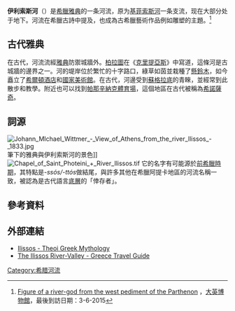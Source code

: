 {{Geobox
| River
<!-- *** Name section *** -->  
| name                        = Ilisos
<!-- *** Map section *** -->
| map                         = 
| map_size                    = 
| map_caption                 = 
<!-- *** Country etc. *** -->
| other_name                  = 
| other_name1                 = 
| country                     = 希臘
| country1                    = 
| region                      = 阿提卡
| region1                     = 
| region2                     = 
| region3                     = 
| region4                     = 
| region5                     = 
| region6                     = 
| city                        = 雅典
| city1                       = 
| city2                       = 
| city3                       = 
| city4                       = 
<!-- *** Geography *** -->
| length                      = 
| length_imperial             =
| watershed                   = 
| watershed_imperial          = 
| discharge_location          = 
| discharge_average           = 
| discharge_average_imperial  = 
| discharge_max_month         = 
| discharge_max               = 
| discharge_max_imperial      = 
| discharge_min_month         = 
| discharge_min               = 
| discharge_min_imperial      = 
| discharge1_location         = 
| discharge1_average          = 
| discharge1_average_imperial = 
| discharge2_location         = 
| discharge2_average          = 
| discharge2_average_imperial = 
| discharge3_location         =
| discharge3_average          = 
| discharge3_average_imperial = 
| discharge4_location         = 
| discharge4_average          = 
| discharge4_average_imperial = 

<!-- *** Source *** -->
| source_name                 = 
| source_location             = [[海默突斯山|海默突斯山]]
| source_region               =
| source_country              = 
| source_country1             = 
| source_elevation            = 
| source_elevation_imperial   = 
| source_lat_d                = 
| source_lat_m                = 
| source_lat_s                = 
| source_lat_NS               = 
| source_long_d               = 
| source_long_m               = 
| source_long_s               = 
| source_long_EW              = 
<!-- *** Mouth *** -->
| mouth_name                  = 
| mouth_location              = [[法勒隆海灣|法勒隆海灣]]
| mouth_country               = 
| mouth_region                =
| mouth_country1              = 
| mouth_elevation             = 0
| mouth_elevation_imperial    = 0
| mouth_lat_d                 = 37
| mouth_lat_m                 = 56
| mouth_lat_s                 = 23
| mouth_lat_NS                = N
| mouth_long_d                = 23
| mouth_long_m                = 40
| mouth_long_s                = 51
| mouth_long_EW               = E
<!-- *** Tributaries *** -->
| tributary_left              = 
| tributary_left1             = 
| tributary_right             = 
| tributary_right1            = 
<!-- *** Image *** --->
| image                       = Ilissos leftovers.JPG
| image_size                  = 
| image_caption               = 伊利索斯河今日唯一在地上的一段河道
}}

'''伊利索斯河'''（{{lang-el|Ιλισός}}）是[[希臘|希臘]][[雅典|雅典]]的一条河流，原为[[基菲索斯河|基菲索斯河]]一条支流，现在大部分处于地下。河流在希臘古詩中提及，也成為古希臘藝術作品例如雕塑的主題。<ref>[http://www.britishmuseum.org/explore/highlights/highlight_objects/gr/f/figure_of_a_river-god.aspx Figure of a river-god from the west pediment of the Parthenon] {{Wayback|url=http://www.britishmuseum.org/explore/highlights/highlight_objects/gr/f/figure_of_a_river-god.aspx |date=20150722193702 }}，[[大英博物館|大英博物館]]，最後到訪日期：3-6-2015</ref>

==古代雅典==
在古代，河流流經[[雅典|雅典]]防禦城牆外。[[柏拉圖|柏拉圖]]在《[[克里提亞斯|克里提亞斯]]》中寫道，這條河是古城牆的邊界之一。河的堤岸位於繁忙的十字路口，綠草如茵並栽種了[[懸鈴木|懸鈴木]]，如今矗立了[[雅典希爾頓酒店|希爾頓酒店]]和[[國家美術館（雅典）|國家美術館]]。在古代，河邊受到[[蘇格拉底|蘇格拉底]]的青睞，並經常到此散步和教學。附近也可以找到[[帕那辛納克體育場|帕那辛納克體育場]]，這個地區在古代被稱為[[希諾薩奇|希諾薩奇]]。

==詞源==
[[File:Johann_MIchael_Wittmer_-_View_of_Athens_from_the_river_Ilissos_-_1833.jpg|thumb]]筆下的雅典與伊利索斯河的景色]]
[[File:Chapel_of_Saint_Photeini_+_River_Ilissos.tif|thumb]]
它的名字有可能源於[[前希臘時期|前希臘時期]]，其特點是''-ssós/-ttós''做結尾，與許多其他在希臘阿提卡地區的河流名稱一致，被認為是古代語言[[底層（語言學）|底層]]的「倖存者」。

==參考資料==
<references/>

==外部連結==
*[http://www.theoi.com/Potamos/PotamosIlissos.html Ilissos - Theoi Greek Mythology]{{Wayback|url=http://www.theoi.com/Potamos/PotamosIlissos.html |date=20150905095738 }}
*[http://www.greeceathensaegeaninfo.com/h-athens/ancient/ilissos-river-valley.htm The Ilissos River-Valley - Greece Travel Guide]{{Wayback|url=http://www.greeceathensaegeaninfo.com/h-athens/ancient/ilissos-river-valley.htm |date=20150404003241 }}
{{commonscat|Ilissos river}}
{{Authority control}}
[[Category:希腊河流|Category:希腊河流]]